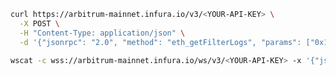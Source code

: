 
<Tabs>
  <TabItem value="curl">

```bash
curl https://arbitrum-mainnet.infura.io/v3/<YOUR-API-KEY> \
  -X POST \
  -H "Content-Type: application/json" \
  -d '{"jsonrpc": "2.0", "method": "eth_getFilterLogs", "params": ["0x10ff0bfbedb01f0dbd4106d14eb719ec38b6eb5b821c"], "id": 1}'
```

  </TabItem>
  <TabItem value="WSS">

```bash
wscat -c wss://arbitrum-mainnet.infura.io/ws/v3/<YOUR-API-KEY> -x '{"jsonrpc": "2.0", "method": "eth_getFilterLogs", "params": ["0x10ff0bfbedb01f0dbd4106d14eb719ec38b6eb5b821c"], "id": 1}'
```

  </TabItem>
</Tabs>

